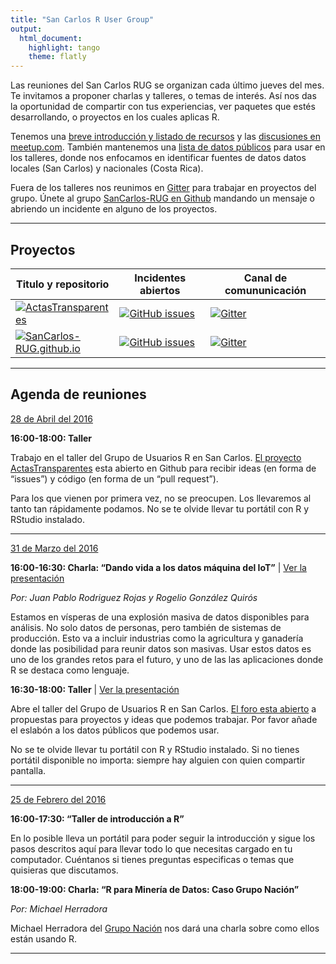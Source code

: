 ```yaml
---
title: "San Carlos R User Group"
output: 
  html_document: 
    highlight: tango
    theme: flatly
---
```


Las reuniones del San Carlos RUG se organizan cada último jueves del mes. Te
invitamos a proponer charlas y talleres, o temas de interés. Así nos das la
oportunidad de compartir con tus experiencias, ver paquetes que estés
desarrollando, o proyectos en los cuales aplicas R.

Tenemos una [breve introducción y listado de recursos](http://sancarlos-rug.github.io/introduccion.html) 
y las [discusiones en meetup.com](http://www.meetup.com/es-ES/San-Carlos-R-User-Group/messages/boards/).
También mantenemos una [lista de datos públicos](http://sancarlos-rug.github.io/fuentes-de-datos.html) 
para usar en los talleres, donde nos enfocamos en identificar fuentes de datos
datos locales (San Carlos) y nacionales (Costa Rica).

Fuera de los talleres nos reunimos en [Gitter](https://github.com/SanCarlos-RUG) para trabajar en proyectos del grupo. Únete al grupo [SanCarlos-RUG en Github](https://github.com/SanCarlos-RUG) mandando un mensaje o abriendo un incidente en alguno de los proyectos. 

---

## Proyectos

Titulo y repositorio | Incidentes abiertos | Canal de comununicación
---------------|------------------|-----------------------
[![ActasTransparentes](https://img.shields.io/badge/ActasTransparentes-activo-orange.svg)](https://github.com/SanCarlos-RUG/ActasTransparentes) | [![GitHub issues](https://img.shields.io/github/issues/SanCarlos-RUG/ActasTransparentes.svg)](https://github.com/SanCarlos-RUG/ActasTransparentes) | [![Gitter](https://img.shields.io/gitter/room/nwjs/nw.js.svg)](https://gitter.im/SanCarlos-RUG)
[![SanCarlos-RUG.github.io](https://img.shields.io/badge/SanCarlosRUG.github.io-activo-blue.svg)](https://github.com/SanCarlos-RUG/SanCarlos-RUG.github.io) | [![GitHub issues](https://img.shields.io/github/issues/SanCarlos-RUG/SanCarlos-RUG.github.io.svg)](https://github.com/SanCarlos-RUG/SanCarlos-RUG.github.io) | [![Gitter](https://img.shields.io/gitter/room/nwjs/nw.js.svg)](https://gitter.im/SanCarlos-RUG)

---

## Agenda de reuniones

[28 de Abril del 2016]()

**16:00-18:00: Taller**

Trabajo en el taller del Grupo de Usuarios R en San Carlos. 
[El proyecto ActasTransparentes](https://github.com/SanCarlos-RUG/ActasTransparentes)
esta abierto en Github para recibir ideas (en forma de "issues") y código (en
forma de un "pull request").

Para los que vienen por primera vez, no se preocupen. Los llevaremos al tanto
tan rápidamente podamos.  No se te olvide llevar tu portátil con R y RStudio
instalado.

---

[31 de Marzo del 2016](http://www.meetup.com/es-ES/San-Carlos-R-User-Group/events/229313213/)

**16:00-16:30: Charla: "Dando vida a los datos máquina del IoT"** | [Ver la presentación]()

*Por: Juan Pablo Rodriguez Rojas y Rogelio González Quirós*

Estamos en vísperas de una explosión masiva de datos disponibles para análisis.
No solo datos de personas, pero también de sistemas de producción. Esto va a
incluir industrias como la agricultura y ganadería donde las posibilidad para
reunir datos son masivas. Usar estos datos es uno de los grandes retos para el
futuro, y uno de las las aplicaciones donde R se destaca como lenguaje.

**16:30-18:00: Taller** | [Ver la presentación](http://rpubs.com/FvD/SC-RUG-20160331)

Abre el taller del Grupo de Usuarios R en San Carlos. [El foro esta
abierto](http://www.meetup.com/es-ES/San-Carlos-R-User-Group/messages/boards/)
a propuestas para proyectos y ideas que podemos trabajar. Por favor añade el
eslabón a los datos públicos que podemos usar. 

No se te olvide llevar tu portátil con R y RStudio instalado. Si no tienes
portátil disponible no importa: siempre hay alguien con quien compartir
pantalla.

---

[25 de Febrero del 2016](http://www.meetup.com/es-ES/San-Carlos-R-User-Group/events/228348699/)

**16:00-17:30: "Taller de introducción a R"**

En lo posible lleva un portátil para poder seguir la introducción y sigue los
pasos descritos aquí para llevar todo lo que necesitas cargado en tu
computador. Cuéntanos si tienes preguntas especificas o temas que quisieras que
discutamos.

**18:00-19:00: Charla: "R para Minería de Datos: Caso Grupo Nación"**

*Por: Michael Herradora*

Michael Herradora del [Grupo Nación](http://www.meetup.com/es-ES/San-Carlos-R-User-Group/events/229313213/)
nos dará una charla sobre como ellos están usando R.

---
